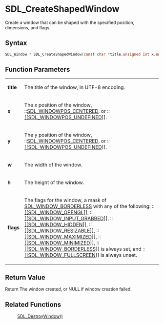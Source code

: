 = SDL_CreateShapedWindow =

Create a window that can be shaped with the specified position, dimensions, and flags.

== Syntax ==

<syntaxhighlight lang='c'>
SDL_Window * SDL_CreateShapedWindow(const char *title,unsigned int x,unsigned int y,unsigned int w,unsigned int h,Uint32 flags);
</syntaxhighlight>

== Function Parameters ==

{|
|'''title'''
|The title of the window, in UTF-8 encoding.
|-
|'''x'''
|The x position of the window, ::[[SDL_WINDOWPOS_CENTERED]], or ::[[[[SDL_WINDOWPOS_UNDEFINED]]]].
|-
|'''y'''
|The y position of the window, ::[[SDL_WINDOWPOS_CENTERED]], or ::[[[[SDL_WINDOWPOS_UNDEFINED]]]].
|-
|'''w'''
|The width of the window.
|-
|'''h'''
|The height of the window.
|-
|'''flags'''
|The flags for the window, a mask of [[SDL_WINDOW_BORDERLESS]] with any of the following: ::[[[[SDL_WINDOW_OPENGL]]]],     ::[[[[SDL_WINDOW_INPUT_GRABBED]]]], ::[[[[SDL_WINDOW_HIDDEN]]]],     ::[[[[SDL_WINDOW_RESIZABLE]]]], ::[[[[SDL_WINDOW_MAXIMIZED]]]],  ::[[[[SDL_WINDOW_MINIMIZED]]]], ::[[[[SDL_WINDOW_BORDERLESS]]]] is always set, and ::[[[[SDL_WINDOW_FULLSCREEN]]]] is always unset.
|}

== Return Value ==

Return The window created, or NULL if window creation failed.



== Related Functions ==

:[[SDL_DestroyWindow()]]



